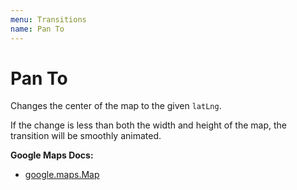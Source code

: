 ```yaml
---
menu: Transitions
name: Pan To
---
```



# Pan To

Changes the center of the map to the given `latLng`.

If the change is less than both the width and height of the map, the transition will be smoothly animated.

**Google Maps Docs:**

- [google.maps.Map](https://developers.google.com/maps/documentation/javascript/reference#Map)

<Playground>
  <GoogleMap
    zoom={8}
    maps={google.maps}
    style={{ height: '320px' }}
    center={{ lat: 36.964, lng: -122.015 }}
  >
    <PanTo latLng={{ lat: 36.964, lng: -122.015 }} />
  </GoogleMap>
</Playground>

<PropsTable of={PanTo} />
